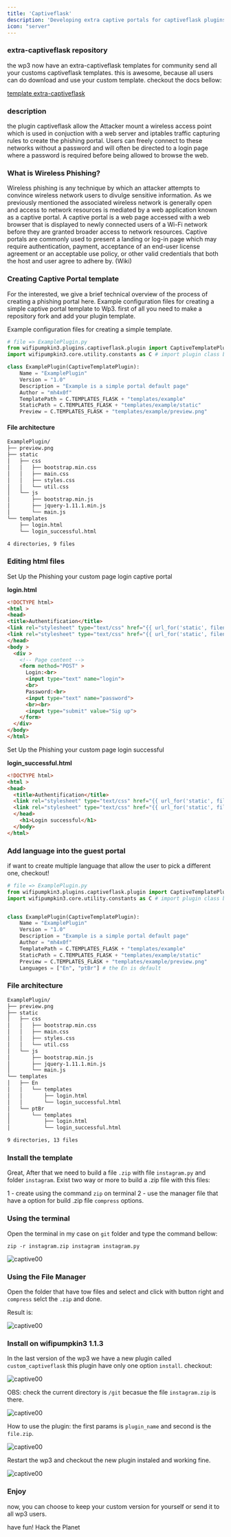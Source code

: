 ```yaml
---
title: 'Captiveflask'
description: 'Developing extra captive portals for captiveflask plugins.'
icon: "server"
---
```


### extra-captiveflask repository
the wp3 now have an extra-captiveflask templates for community send all your customs captiveflask templates. this is awesome, because all users can do download and use your custom template. checkout the docs bellow:

[template  extra-captiveflask](https://github.com/mh4x0f/extra-captiveflask)

### description 
the plugin captiveflask allow the Attacker mount a wireless access point which is used in conjuction with a web server and iptables traffic capturing rules to create the phishing portal. Users can freely connect to these networks without a password and will often be directed to a login page where a password is required before being allowed to browse the web.   

### What is Wireless Phishing?
Wireless phishing is any technique by which an attacker attempts to convince wireless network users to divulge sensitive information. As we previously mentioned the associated wireless network is generally open and access to network resources is mediated by a web application known as a captive portal. A captive portal is a web page accessed with a web browser that is displayed to newly connected users of a Wi-Fi network before they are granted broader access to network resources. Captive portals are commonly used to present a landing or log-in page which may require authentication, payment, acceptance of an end-user license agreement or an acceptable use policy, or other valid credentials that both the host and user agree to adhere by. (Wiki)
 

### Creating Captive Portal template
For the interested, we give a brief technical overview of the process of creating a phishing portal here. Example configuration files for creating a simple captive portal template to Wp3.
first of all you need to make a repository fork and add your plugin template. 

Example configuration files for creating a simple template.

``` python
# file => ExamplePlugin.py
from wifipumpkin3.plugins.captiveflask.plugin import CaptiveTemplatePlugin
import wifipumpkin3.core.utility.constants as C # import plugin class base

class ExamplePlugin(CaptiveTemplatePlugin):
    Name = "ExamplePlugin"
    Version = "1.0"
    Description = "Example is a simple portal default page"
    Author = "mh4x0f"
    TemplatePath = C.TEMPLATES_FLASK + "templates/example"
    StaticPath = C.TEMPLATES_FLASK + "templates/example/static"
    Preview = C.TEMPLATES_FLASK + "templates/example/preview.png"
```

#### File architecture
``` bash
ExamplePlugin/
├── preview.png
├── static
│   ├── css
│   │   ├── bootstrap.min.css
│   │   ├── main.css
│   │   ├── styles.css
│   │   └── util.css
│   └── js
│       ├── bootstrap.min.js
│       ├── jquery-1.11.1.min.js
│       └── main.js
└── templates
    ├── login.html
    └── login_successful.html

4 directories, 9 files
```

### Editing html files 

Set Up the Phishing your custom page login captive portal

**login.html**

``` html
<!DOCTYPE html>
<html >
<head>
<title>Authentification</title>
<link rel="stylesheet" type="text/css" href="{{ url_for('static', filename='css/util.css') }}">
<link rel="stylesheet" type="text/css" href="{{ url_for('static', filename='css/main.css') }}">
</head>
<body >
  <div >
    <!-- Page content -->
    <form method="POST" >
      Login:<br>
      <input type="text" name="login">
      <br>
      Password:<br>
      <input type="text" name="password">
      <br><br>
      <input type="submit" value="Sig up">
    </form>
  </div>
</body>
</html>

```
Set Up the Phishing your custom page login successful

**login_successful.html**

``` html
<!DOCTYPE html>
<html >
<head>
  <title>Authentification</title>
  <link rel="stylesheet" type="text/css" href="{{ url_for('static', filename='css/util.css') }}">
  <link rel="stylesheet" type="text/css" href="{{ url_for('static', filename='css/main.css') }}">
  </head>
    <h1>Login successful</h1>
  </body>
</html>
```

### Add language into the guest portal

if want to create multiple language that allow the user to pick a different one, checkout!

``` python
# file => ExamplePlugin.py
from wifipumpkin3.plugins.captiveflask.plugin import CaptiveTemplatePlugin
import wifipumpkin3.core.utility.constants as C # import plugin class base


class ExamplePlugin(CaptiveTemplatePlugin):
    Name = "ExamplePlugin"
    Version = "1.0"
    Description = "Example is a simple portal default page"
    Author = "mh4x0f"
    TemplatePath = C.TEMPLATES_FLASK + "templates/example"
    StaticPath = C.TEMPLATES_FLASK + "templates/example/static"
    Preview = C.TEMPLATES_FLASK + "templates/example/preview.png"
    Languages = ["En", "ptBr"] # the En is default 

```

### File architecture

``` bash
ExamplePlugin/
├── preview.png
├── static
│   ├── css
│   │   ├── bootstrap.min.css
│   │   ├── main.css
│   │   ├── styles.css
│   │   └── util.css
│   └── js
│       ├── bootstrap.min.js
│       ├── jquery-1.11.1.min.js
│       └── main.js
└── templates
│   ├── En
│   │   └── templates
│   │       ├── login.html
│   │       └── login_successful.html
│   └── ptBr
│       └── templates
│           ├── login.html
│           └── login_successful.html

9 directories, 13 files
```

### Install the template


Great, After that we need to build a file `.zip` with file `instagram.py` and folder `instagram`. Exist two way or more to build a .zip file with this files:

1 - create using the command `zip` on terminal
2 - use the manager file that have a option for build .zip file `compress` options.

### Using the terminal

Open the terminal in my case on `git` folder and type the command bellow:

```
zip -r instagram.zip instagram instagram.py
```

![captive00](/images/posts/captiveflask/10.png)


### Using the File Manager 

Open the folder that have tow files and select and click with button right and `compress` selct the `.zip` and done.

Result is:

![captive00](/images/posts/captiveflask/11.png)


### Install on wifipumpkin3 1.1.3

In the last version of the wp3 we have a new plugin called `custom_captiveflask` this plugin have only one option `install`. checkout:

![captive00](/images/posts/captiveflask/15.png)


OBS: check the current directory is `/git` becasue the file `instagram.zip` is there.


![captive00](/images/posts/captiveflask/16.png)


How to use the plugin: the first params is `plugin_name` and second is the `file.zip`.

![captive00](/images/posts/captiveflask/17.png)


Restart the wp3 and checkout the new plugin instaled and working fine.

![captive00](/images/posts/captiveflask/18.png)


### Enjoy 

now, you can choose to keep your custom version for yourself or send it to all wp3 users.

have fun! Hack the Planet